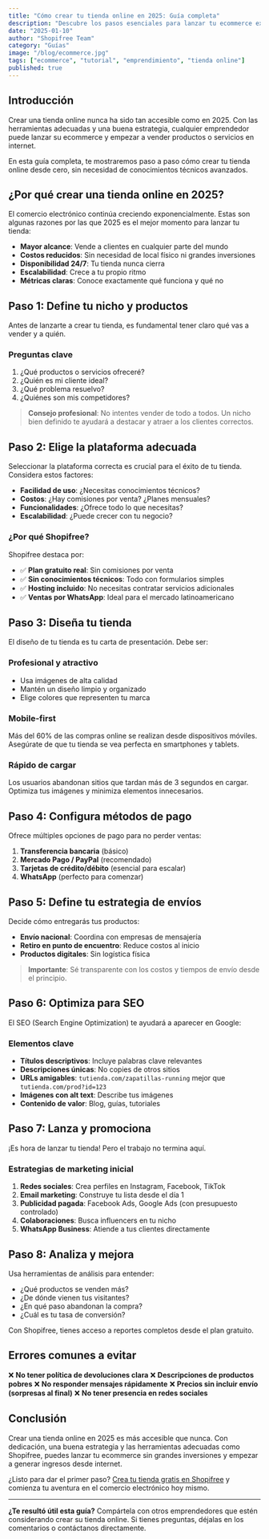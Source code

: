 ```yaml
---
title: "Cómo crear tu tienda online en 2025: Guía completa"
description: "Descubre los pasos esenciales para lanzar tu ecommerce exitoso en 2025. Desde la planificación hasta el primer venta."
date: "2025-01-10"
author: "Shopifree Team"
category: "Guías"
image: "/blog/ecommerce.jpg"
tags: ["ecommerce", "tutorial", "emprendimiento", "tienda online"]
published: true
---
```


## Introducción

Crear una tienda online nunca ha sido tan accesible como en 2025. Con las herramientas adecuadas y una buena estrategia, cualquier emprendedor puede lanzar su ecommerce y empezar a vender productos o servicios en internet.

En esta guía completa, te mostraremos paso a paso cómo crear tu tienda online desde cero, sin necesidad de conocimientos técnicos avanzados.

## ¿Por qué crear una tienda online en 2025?

El comercio electrónico continúa creciendo exponencialmente. Estas son algunas razones por las que 2025 es el mejor momento para lanzar tu tienda:

- **Mayor alcance**: Vende a clientes en cualquier parte del mundo
- **Costos reducidos**: Sin necesidad de local físico ni grandes inversiones
- **Disponibilidad 24/7**: Tu tienda nunca cierra
- **Escalabilidad**: Crece a tu propio ritmo
- **Métricas claras**: Conoce exactamente qué funciona y qué no

## Paso 1: Define tu nicho y productos

Antes de lanzarte a crear tu tienda, es fundamental tener claro qué vas a vender y a quién.

### Preguntas clave

1. ¿Qué productos o servicios ofreceré?
2. ¿Quién es mi cliente ideal?
3. ¿Qué problema resuelvo?
4. ¿Quiénes son mis competidores?

> **Consejo profesional**: No intentes vender de todo a todos. Un nicho bien definido te ayudará a destacar y atraer a los clientes correctos.

## Paso 2: Elige la plataforma adecuada

Seleccionar la plataforma correcta es crucial para el éxito de tu tienda. Considera estos factores:

- **Facilidad de uso**: ¿Necesitas conocimientos técnicos?
- **Costos**: ¿Hay comisiones por venta? ¿Planes mensuales?
- **Funcionalidades**: ¿Ofrece todo lo que necesitas?
- **Escalabilidad**: ¿Puede crecer con tu negocio?

### ¿Por qué Shopifree?

Shopifree destaca por:

- ✅ **Plan gratuito real**: Sin comisiones por venta
- ✅ **Sin conocimientos técnicos**: Todo con formularios simples
- ✅ **Hosting incluido**: No necesitas contratar servicios adicionales
- ✅ **Ventas por WhatsApp**: Ideal para el mercado latinoamericano

## Paso 3: Diseña tu tienda

El diseño de tu tienda es tu carta de presentación. Debe ser:

### Profesional y atractivo

- Usa imágenes de alta calidad
- Mantén un diseño limpio y organizado
- Elige colores que representen tu marca

### Mobile-first

Más del 60% de las compras online se realizan desde dispositivos móviles. Asegúrate de que tu tienda se vea perfecta en smartphones y tablets.

### Rápido de cargar

Los usuarios abandonan sitios que tardan más de 3 segundos en cargar. Optimiza tus imágenes y minimiza elementos innecesarios.

## Paso 4: Configura métodos de pago

Ofrece múltiples opciones de pago para no perder ventas:

1. **Transferencia bancaria** (básico)
2. **Mercado Pago / PayPal** (recomendado)
3. **Tarjetas de crédito/débito** (esencial para escalar)
4. **WhatsApp** (perfecto para comenzar)

## Paso 5: Define tu estrategia de envíos

Decide cómo entregarás tus productos:

- **Envío nacional**: Coordina con empresas de mensajería
- **Retiro en punto de encuentro**: Reduce costos al inicio
- **Productos digitales**: Sin logística física

> **Importante**: Sé transparente con los costos y tiempos de envío desde el principio.

## Paso 6: Optimiza para SEO

El SEO (Search Engine Optimization) te ayudará a aparecer en Google:

### Elementos clave

- **Títulos descriptivos**: Incluye palabras clave relevantes
- **Descripciones únicas**: No copies de otros sitios
- **URLs amigables**: `tutienda.com/zapatillas-running` mejor que `tutienda.com/prod?id=123`
- **Imágenes con alt text**: Describe tus imágenes
- **Contenido de valor**: Blog, guías, tutoriales

## Paso 7: Lanza y promociona

¡Es hora de lanzar tu tienda! Pero el trabajo no termina aquí.

### Estrategias de marketing inicial

1. **Redes sociales**: Crea perfiles en Instagram, Facebook, TikTok
2. **Email marketing**: Construye tu lista desde el día 1
3. **Publicidad pagada**: Facebook Ads, Google Ads (con presupuesto controlado)
4. **Colaboraciones**: Busca influencers en tu nicho
5. **WhatsApp Business**: Atiende a tus clientes directamente

## Paso 8: Analiza y mejora

Usa herramientas de análisis para entender:

- ¿Qué productos se venden más?
- ¿De dónde vienen tus visitantes?
- ¿En qué paso abandonan la compra?
- ¿Cuál es tu tasa de conversión?

Con Shopifree, tienes acceso a reportes completos desde el plan gratuito.

## Errores comunes a evitar

❌ **No tener política de devoluciones clara**
❌ **Descripciones de productos pobres**
❌ **No responder mensajes rápidamente**
❌ **Precios sin incluir envío (sorpresas al final)**
❌ **No tener presencia en redes sociales**

## Conclusión

Crear una tienda online en 2025 es más accesible que nunca. Con dedicación, una buena estrategia y las herramientas adecuadas como Shopifree, puedes lanzar tu ecommerce sin grandes inversiones y empezar a generar ingresos desde internet.

¿Listo para dar el primer paso? [Crea tu tienda gratis en Shopifree](#) y comienza tu aventura en el comercio electrónico hoy mismo.

---

**¿Te resultó útil esta guía?** Compártela con otros emprendedores que estén considerando crear su tienda online. Si tienes preguntas, déjalas en los comentarios o contáctanos directamente.
